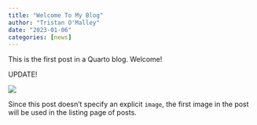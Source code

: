 ```yaml
---
title: "Welcome To My Blog"
author: "Tristan O'Malley"
date: "2023-01-06"
categories: [news]
---
```


This is the first post in a Quarto blog. Welcome!

UPDATE!

![](thumbnail.jpg)

Since this post doesn't specify an explicit `image`, the first image in the post will be used in the listing page of posts.

